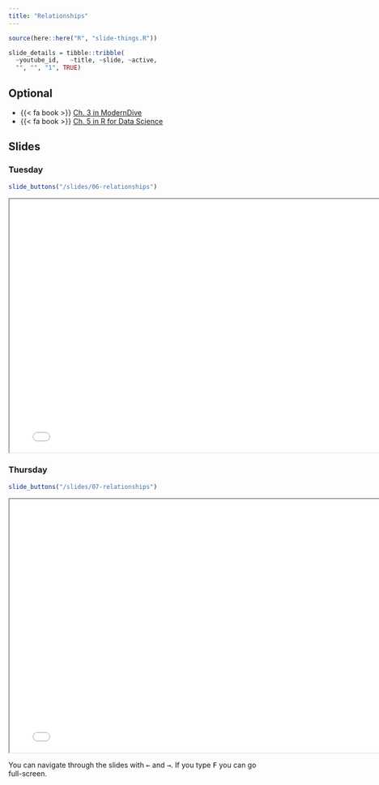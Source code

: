 ```yaml
---
title: "Relationships"
---
```



```r
source(here::here("R", "slide-things.R"))

slide_details = tibble::tribble(
  ~youtube_id,   ~title, ~slide, ~active,
  "", "", "1", TRUE)

```

## Optional

- {{< fa book >}} [Ch. 3 in ModernDive](https://moderndive.com/)
- {{< fa book >}} [Ch. 5 in R for Data Science](https://r4ds.had.co.nz/transform.html)


## Slides



### Tuesday


```r
slide_buttons("/slides/06-relationships")
```

```{=html}
<iframe width="780" height="500" src="/slides/06-relationships.html"></iframe>
```



### Thursday


```r
slide_buttons("/slides/07-relationships")
```

```{=html}
<iframe width="780" height="500" src="/slides/07-relationships.html"></iframe>
```


::: {.callout-note}
You can navigate through the slides with <kbd>←</kbd> and <kbd>→</kbd>. If you type <kbd>F</kbd> you can go full-screen. 
:::



